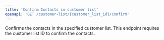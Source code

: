 ```yaml
---
title: 'Confirm Contacts in customer list'
openapi: 'GET /customer-list/{customer_list_id}/confirm'
---
```


Confirms the contacts in the specified customer list. This endpoint requires the customer list ID to confirm the contacts.
